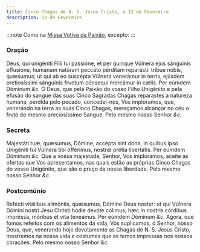 ```yaml
---
title: Cinco Chagas de N. S. Jesus Cristo, a 13 de Fevereiro
description: 13 de Fevereiro
---
```


:::note
Como na [Missa Votiva da Paixão](/missal/quaresma/paixao), excepto:
:::

### Oração

<div class="grid grid-cols-2 gap-5">
  <span class="text-justify">
    Deus, qui unigéniti Fílii tui passióne, et per quinque Vúlnera ejus
    sánguinis effusióne, humánam natúram peccáto pérditam reparásti: tríbue
    nobis, quæsumus; ut qui ab eo suscépta Vúlnera venerámur in terris, ejúsdem
    pretiosíssimi sánguinis fructum cónsequi mereámur in cælis. Per eúmdem
    Dóminum <em>&c.</em>
  </span>
  <span class="text-justify">
    Ó Deus, que pela Paixão do vosso Filho Unigénito e pela efusão do sangue das
    suas Cinco Sagradas Chagas reparastes a natureza humana, perdida pelo
    pecado, concedei-nos, Vos imploramos, que, venerando na terra as suas Cinco
    Chagas, mereçamos alcançar no céu o fruto do mesmo preciosíssimo Sangue.
    Pelo mesmo nosso Senhor <em>&c.</em>
  </span>
</div>

### Secreta

<div class="grid grid-cols-2 gap-5">
  <span class="text-justify">
    Majestáti tuæ, quæsumus, Dómine, accépta sint dona, in quibus ipso Unigéniti
    tui Vúlnera tibi offérimus, nostræ prétia libertátis. Per eúmdem Dóminum
    <em>&c.</em>
  </span>
  <span class="text-justify">
    Que a vossa majestade, Senhor, Vos imploramos, aceite as ofertas que Vos
    apresentamos, nas quais estão as próprias Cinco Chagas do vosso Unigénito,
    que são o preço da nossa liberdade. Pelo mesmo nosso Senhor <em>&c.</em>
  </span>
</div>

### Postcomúnio

<div class="grid grid-cols-2 gap-5">
  <span class="text-justify">
    Refécti vitálibus alimóniis, quæsumus, Dómine Deus noster: ut qui Vúlnera
    Dómini nostri Jesu Christi hódie devóte cólimus; hæc in nostris córdibus
    impréssa, móribus et vita teneámus. Per eúmdem Dóminum <em>&c.</em>
  </span>
  <span class="text-justify">
    Agora, que fomos refeitos com os alimentos da vida, Vos suplicamos, ó
    Senhor, nosso Deus, que, venerando hoje devotamente as Chagas de N. S. Jesus
    Cristo, mostremos na nossa vida e costumes que as temos impressas nos nossos
    corações. Pelo mesmo nosso Senhor <em>&c.</em>
  </span>
</div>
